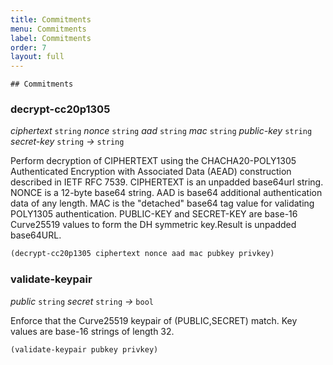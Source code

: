 ```yaml
---
title: Commitments
menu: Commitments
label: Commitments
order: 7
layout: full
---
```


    ## Commitments

### decrypt-cc20p1305

_ciphertext_&nbsp;`string` _nonce_&nbsp;`string` _aad_&nbsp;`string`
_mac_&nbsp;`string` _public-key_&nbsp;`string` _secret-key_&nbsp;`string`
_&rarr;_&nbsp;`string`

Perform decryption of CIPHERTEXT using the CHACHA20-POLY1305 Authenticated
Encryption with Associated Data (AEAD) construction described in IETF RFC 7539.
CIPHERTEXT is an unpadded base64url string. NONCE is a 12-byte base64 string.
AAD is base64 additional authentication data of any length. MAC is the
"detached" base64 tag value for validating POLY1305 authentication. PUBLIC-KEY
and SECRET-KEY are base-16 Curve25519 values to form the DH symmetric key.Result
is unpadded base64URL.

```lisp
(decrypt-cc20p1305 ciphertext nonce aad mac pubkey privkey)
```

### validate-keypair

_public_&nbsp;`string` _secret_&nbsp;`string` _&rarr;_&nbsp;`bool`

Enforce that the Curve25519 keypair of (PUBLIC,SECRET) match. Key values are
base-16 strings of length 32.

```lisp
(validate-keypair pubkey privkey)
```
